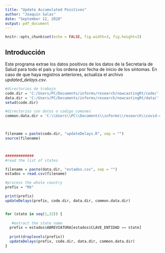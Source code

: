 ```yaml
---
title: "Update Accumulated Positives"
author: "Joaquín Salas"
date: "September 12, 2020"
output: pdf_document
---
```


```r
knitr::opts_chunk$set(echo = FALSE, fig.width=3, fig.height=2)
```

## Introducción 

Este programa extrae los datos positivos de los  datos de la Secretaría de Salud para todo el país y los ordena por fecha de inicio de los síntomas.  En caso de que haya registros anteriores, actualiza el archivo *updated_delays.csv*. 



```r




#directorios de trabajo
code.dir = 'C:/Users/PC/Documents/informs/research/nowcastingRt/code/'
data.dir = 'C:/Users/PC/Documents/informs/research/nowcastingRt/data/'
setwd(code.dir)

#directorios con datos o codigo comunes
common.data.dir = 'C:\\Users\\PC\\Documents\\informs\\research\\covid-common\\data\\'
 


filename = paste(code.dir, "updateDelays.R", sep = "")
source(filename)



#############
#read the list of states

filename = paste(data.dir, "estados.csv", sep = "")
estados = read.csv(filename)

#process the whole country
prefix = "MX"

print(prefix)
updateDelays(prefix, code.dir, data.dir, common.data.dir)


for (state in seq(1,32)) {
  
   #extract the state name
  prefix = estados$ABREVIATURA[estados$CLAVE_ENTIDAD == state]
  
  print(droplevels(prefix))
  updateDelays(prefix, code.dir, data.dir, common.data.dir)
}




```

